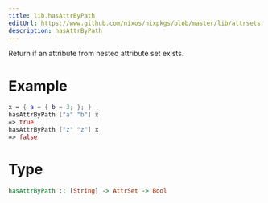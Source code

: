```yaml
---
title: lib.hasAttrByPath
editUrl: https://www.github.com/nixos/nixpkgs/blob/master/lib/attrsets.nix#L71C5
description: hasAttrByPath
---
```



Return if an attribute from nested attribute set exists.

# Example

```nix
x = { a = { b = 3; }; }
hasAttrByPath ["a" "b"] x
=> true
hasAttrByPath ["z" "z"] x
=> false
```

# Type

```haskell
hasAttrByPath :: [String] -> AttrSet -> Bool
```
